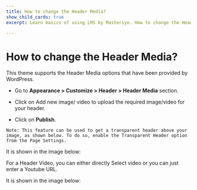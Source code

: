 ---
title: How to change the Header Media?
show_child_cards: true
excerpt: Learn basics of using LMS by Masteriyo. How to change the Header Media.

---

# How to change the Header Media?

This theme supports the Header Media options that have been provided by WordPress.

- Go to **Appearance > Customize > Header > Header Media** section.

- Click on Add new image/ video to upload the required image/video for your header.

- Click on **Publish**.

```
Note: This feature can be used to get a transparent header above your image, as shown below. To do so, enable the Transparent Header option from the Page Settings.
```

It is shown in the image below:


For a Header Video, you can either directly Select video or you can just enter a Youtube URL.

It is shown in the image below:
